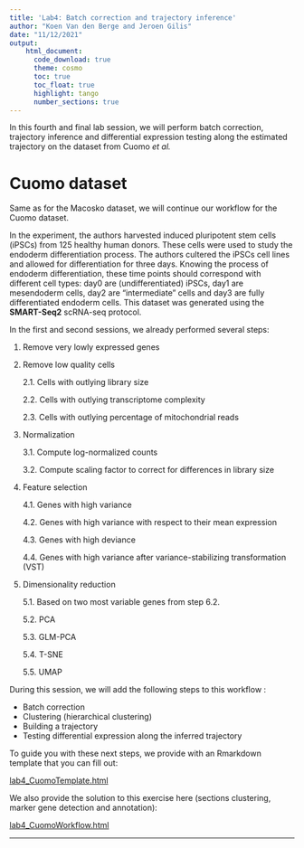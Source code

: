 ```yaml
---
title: 'Lab4: Batch correction and trajectory inference'
author: "Koen Van den Berge and Jeroen Gilis"
date: "11/12/2021"
output:
    html_document:
      code_download: true    
      theme: cosmo
      toc: true
      toc_float: true
      highlight: tango
      number_sections: true
---
```


In this fourth and final lab session, we will perform batch correction, 
trajectory inference and differential expression testing along the estimated
trajectory on the dataset from Cuomo *et al.*

# Cuomo dataset

Same as for the Macosko dataset, we will continue our workflow for the Cuomo
dataset. 

In the experiment, the authors harvested induced pluripotent stem cells (iPSCs)
from 125 healthy human donors. These cells were used to study the endoderm 
differentiation process. The authors cultered the iPSCs cell lines and allowed 
for differentiation for three days. Knowing the process of endoderm 
differentiation, these time points should correspond with different cell types: 
day0 are (undifferentiated) iPSCs, day1 are mesendoderm cells, day2
are "intermediate" cells and day3 are fully differentiated endoderm cells.
This dataset was generated using the **SMART-Seq2** scRNA-seq protocol.

In the first and second sessions, we already performed several steps:


1. Remove very lowly expressed genes

2. Remove low quality cells 

    2.1. Cells with outlying library size 
    
    2.2. Cells with outlying transcriptome complexity 
    
    2.3. Cells with outlying percentage of mitochondrial reads 

3. Normalization 

    3.1. Compute log-normalized counts
    
    3.2. Compute scaling factor to correct for differences in library size

4. Feature selection 
    
    4.1. Genes with high variance 
    
    4.2. Genes with high variance with respect to their mean expression 
    
    4.3. Genes with high deviance 
    
    4.4. Genes with high variance after variance-stabilizing transformation (VST)

5. Dimensionality reduction

    5.1. Based on two most variable genes from step 6.2. 
    
    5.2. PCA 
    
    5.3. GLM-PCA 
    
    5.4. T-SNE 
    
    5.5. UMAP
 
 During this session, we will add the following steps to this workflow :
 
 - Batch correction
 - Clustering (hierarchical clustering)
 - Building a trajectory
 - Testing differential expression along the inferred trajectory
 
To guide you with these next steps, we provide with an Rmarkdown template
that you can fill out:

[lab4_CuomoTemplate.html](./lab4_CuomoTemplate.html)

We also provide the solution to this exercise here (sections clustering,
marker gene detection and annotation):

[lab4_CuomoWorkflow.html](./lab4/lab4_CuomoWorkflow.html)


---